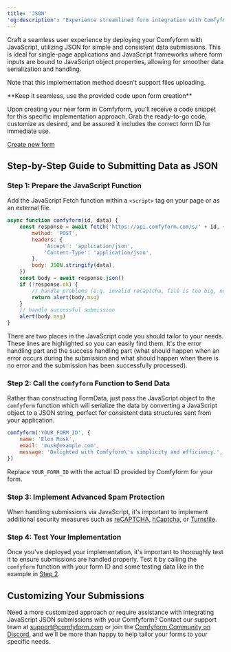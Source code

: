 ```yaml
---
title: 'JSON'
'og:description': "Experience streamlined form integration with Comfyform's guide on JavaScript submissions, perfect for enhancing single-page apps and dynamic web projects."
---
```


Craft a seamless user experience by deploying your Comfyform with JavaScript, utilizing JSON for simple and consistent data submissions. This is ideal for single-page applications and JavaScript frameworks where form inputs are bound to JavaScript object properties, allowing for smoother data serialization and handling.

Note that this implementation method doesn't support files uploading.

<Tip>
**Keep it seamless, use the provided code upon form creation**

Upon creating your new form in Comfyform, you'll receive a code snippet for this specific implementation approach. Grab the ready-to-go code, customize as desired, and be assured it includes the correct form ID for immediate use.

[Create new form](https://app.comfyform.com/forms/)
</Tip>

## Step-by-Step Guide to Submitting Data as JSON

### Step 1: Prepare the JavaScript Function

Add the JavaScript Fetch function within a `<script>` tag on your page or as an external file.

```js
async function comfyform(id, data) {
    const response = await fetch('https://api.comfyform.com/s/' + id, {
        method: 'POST',
        headers: {
            'Accept': 'application/json',
            'Content-Type': 'application/json',
        },
        body: JSON.stringify(data),
    })
    const body = await response.json()
    if (!response.ok) {
        // handle problems (e.g. invalid recaptcha, file is too big, no content etc.
        return alert(body.msg)
    }
    // handle successful submission
    alert(body.msg)
}
```

There are two places in the JavaScript code you should tailor to your needs. These lines are highlighted so you can easily find them. It's the error handling part and the success handling part (what should happen when an error occurs during the submission and what should happen when there is no error and the submission has been successfully processed).

### Step 2: Call the `comfyform` Function to Send Data

Rather than constructing FormData, just pass the JavaScript object to the `comfyform` function which will serialize the data by converting a JavaScript object to a JSON string, perfect for consistent data structures sent from your application.

```js
comfyform('YOUR_FORM_ID', {
    name: 'Elon Musk',
    email: 'musk@example.com',
    message: 'Delighted with Comfyform\'s simplicity and efficiency.',
})
```

Replace `YOUR_FORM_ID` with the actual ID provided by Comfyform for your form.

### Step 3: Implement Advanced Spam Protection
When handling submissions via JavaScript, it's important to implement additional security measures such as [reCAPTCHA](/spam-protection/recaptcha/), [hCaptcha](/spam-protection/hcaptcha/), or [Turnstile](/spam-protection/turnstile/).

### Step 4: Test Your Implementation

Once you've deployed your implementation, it's important to thoroughly test it to ensure submissions are handled properly. Test it by calling the `comfyform` function with your form ID and some testing data like in the example in [Step 2](#step-2-call-the-comfyform-function-to-send-data).

## Customizing Your Submissions
Need a more customized approach or require assistance with integrating JavaScript JSON submissions with your Comfyform? Contact our support team at [support@comfyform.com](mailto:support@comfyform.com) or join the [Comfyform Community on Discord](https://discord.gg/Fm7ac3am8S), and we'll be more than happy to help tailor your forms to your specific needs.